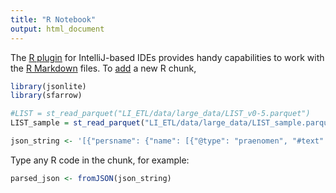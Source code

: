 ```yaml
---
title: "R Notebook"
output: html_document
---
```


The [R plugin](https://www.jetbrains.com/help/pycharm/r-plugin-support.html) for IntelliJ-based IDEs provides
handy capabilities to work with the [R Markdown](https://www.jetbrains.com/help/pycharm/r-markdown.html) files.
To [add](https://www.jetbrains.com/help/pycharm/r-markdown.html#add-code-chunk) a new R chunk,
```r
library(jsonlite)
library(sfarrow)
```


```r
#LIST = st_read_parquet("LI_ETL/data/large_data/LIST_v0-5.parquet")
LIST_sample = st_read_parquet("LI_ETL/data/large_data/LIST_sample.parquet")
```




```r
json_string <- '[{"persname": {"name": [{"@type": "praenomen", "#text": "C."}, {"@type": "nomen", "#text": "Iulius"}, {"@type": "cognomen", "#text": "Capito*"}]}, "@sex": "M", "@{http://www.w3.org/XML/1998/namespace}id": "HD057920_1"}, {"persname": {"name": [{"@type": "praenomen", "#text": "C."}, {"@type": "nomen", "#text": "Iulius"}, {"@type": "cognomen", "#text": "Maximus+"}]}, "@sex": "M", "@{http://www.w3.org/XML/1998/namespace}id": "HD057920_2"}]'

```

Type any R code in the chunk, for example:
```r
parsed_json <- fromJSON(json_string)
```
```r

```